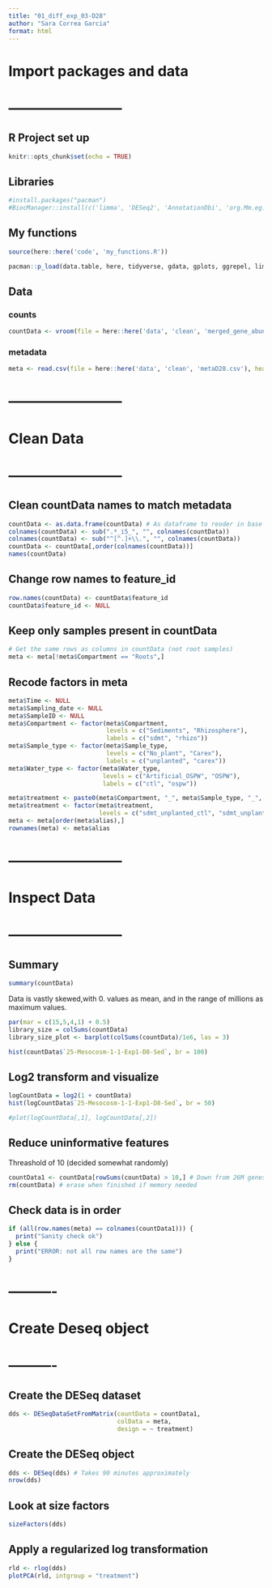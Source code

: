```yaml
---
title: "01_diff_exp_03-D28"
author: "Sara Correa Garcia"
format: html
---
```


# Import packages and data
# ------------------------
## R Project set up
```r
knitr::opts_chunk$set(echo = TRUE)
```

## Libraries
```r
#install.packages("pacman")
#BiocManager::install(c('limma', 'DESeq2', 'AnnotationDbi', 'org.Mm.eg.db', 'ReportingTools', 'GO.db', 'GOstats', 'pathview', 'gage', 'gageData', 'select'))
```
## My functions
```r
source(here::here('code', 'my_functions.R'))
```

```r
pacman::p_load(data.table, here, tidyverse, gdata, gplots, ggrepel, limma, DESeq2, AnnotationDbi, org.Mm.eg.db, ReportingTools, GO.db, GOstats, pathview, gage)
```

## Data
### counts
```r
countData <- vroom(file = here::here('data', 'clean', 'merged_gene_abundance_D28.tsv'), col_names = TRUE)
```

### metadata
```r
meta <- read.csv(file = here::here('data', 'clean', 'metaD28.csv'), header = TRUE, sep = ",")
```

# ------------------------
# Clean Data
# ------------------------

## Clean countData names to match metadata
```r
countData <- as.data.frame(countData) # As dataframe to reoder in base R
colnames(countData) <- sub(".*_i5_", "", colnames(countData))
colnames(countData) <- sub("^[^.]+\\.", "", colnames(countData))
countData <- countData[,order(colnames(countData))]
names(countData)
```

## Change row names to feature_id
```r
row.names(countData) <- countData$feature_id
countData$feature_id <- NULL
```

## Keep only samples present in countData
```r
# Get the same rows as columns in countData (not root samples)
meta <- meta[!meta$Compartment == "Roots",]
```

## Recode factors in meta
```r
meta$Time <- NULL
meta$Sampling_date <- NULL
meta$SampleID <- NULL
meta$Compartment <- factor(meta$Compartment,
                           levels = c("Sediments", "Rhizosphere"),
                           labels = c("sdmt", "rhizo"))
meta$Sample_type <- factor(meta$Sample_type,
                           levels = c("No_plant", "Carex"),
                           labels = c("unplanted", "carex"))
meta$Water_type <- factor(meta$Water_type,
                          levels = c("Artificial_OSPW", "OSPW"),
                          labels = c("ctl", "ospw"))

meta$treatment <- paste0(meta$Compartment, "_", meta$Sample_type, "_", meta$Water_type)
meta$treatment <- factor(meta$treatment, 
                         levels = c("sdmt_unplanted_ctl", "sdmt_unplanted_ospw", "sdmt_carex_ospw", "rhizo_carex_ospw" ))
meta <- meta[order(meta$alias),]
rownames(meta) <- meta$alias
```

# ------------------------
# Inspect Data
# ------------------------
## Summary
```r
summary(countData) 
```
Data is vastly skewed,with 0. values as mean, and in the range of millions as maximum values.

```r
par(mar = c(15,5,4,1) + 0.5)
library_size = colSums(countData)
library_size_plot <- barplot(colSums(countData)/1e6, las = 3)
```

```r
hist(countData$`25-Mesocosm-1-1-Exp1-D8-Sed`, br = 100)
```

## Log2 transform and visualize
```r
logCountData = log2(1 + countData)
hist(logCountData$`25-Mesocosm-1-1-Exp1-D8-Sed`, br = 50)
```

```r
#plot(logCountData[,1], logCountData[,2])
```

## Reduce uninformative features
Threashold of 10 (decided somewhat randomly)
```r
countData1 <- countData[rowSums(countData) > 10,] # Down from 26M genes to 2 411 664 genes (2.41M)
rm(countData) # erase when finished if memory needed
```

## Check data is in order
```r
if (all(row.names(meta) == colnames(countData1))) {
  print("Sanity check ok")
} else {
  print("ERROR: not all row names are the same")
}
```

# ----------
# Create Deseq object
# ----------
## Create the DESeq dataset
```r
dds <- DESeqDataSetFromMatrix(countData = countData1,
                              colData = meta, 
                              design = ~ treatment)
```

## Create the DESeq object
```r
dds <- DESeq(dds) # Takes 90 minutes approximately
nrow(dds)
```

## Look at size factors
```r
sizeFactors(dds)
```

## Apply a regularized log transformation
```r
rld <- rlog(dds)
plotPCA(rld, intgroup = "treatment")
```


```r

```

